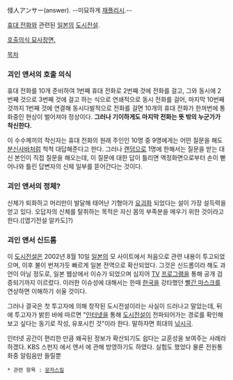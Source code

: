 怪人アンサー(answer). --미묘하게 [[재플리시]].--

[[휴대 전화]]와 관련된 [[일본]]의 [[도시전설]].

[http://i.ytimg.com/vi/wlk4c3Qzyb4/0.jpg 호출의식 묘사장면.]

[[목차]]

=== 괴인 앤서의 호출 의식 ===
휴대 전화를 10개 준비하여 1번째 휴대 전화로 2번째 것에 전화를 걸고, 그와 동시에 2번째 것으로 3번째 것에 걸고 하는 식으로 연쇄적으로 동시 전화를 걸어, 마지막 10번째 것까지 1번째 것에 연결해 동시다발적으로 전화를 걸면 10개의 휴대 전화가 한꺼번에 통화중인 현상이 벌어져야 정상이다. '''그러나 기이하게도 마지막 전화는 뜻 밖의 누군가가 착신한다.'''

이 수수께끼의 착신자는 휴대 전화의 원래 주인인 10명 중 9명에게는 어떤 질문을 해도 [[분신사바]]처럼 척척 대답해준다고 한다. 그러나 [[랜덤]]으로 1명에 한해서는 질문을 받는 대신 본인이 직접 질문을 해오는데, 이 질문에 대한 답이 틀리면 액정화면으로부터 손이 뻗어나와 틀린 답변자의 신체 일부를 뜯어간다는 것이다.

=== 괴인 앤서의 정체? ===
신체가 퇴화하고 머리만이 발달해 태어난 기형아가 [[요괴]]화 되었다는 설이 가장 설득력을 얻고 있다. 오답자의 신체를 탈취하는 목적은 자신 몸의 부족분을 메우기 위한 것이라고 한다.([엽기전설 알카도]?)


=== 괴인 앤서 신드롬 ===
이 [[도시전설]]은 2002년 8월 10일 [[일본]]의 모 사이트에서 처음으로 관련 내용이 투고되었으며, 이후 불이 번져가듯 빠르게 일본 전역으로 확산되었다. 그것은 신드롬이라 해도 과언이 아닐 정도로, 일본 웹상에서 이슈가 되었으며 심지어 [[TV]] [[프로그램]]을 통해 공개 검증되기까지 이르렀다. 이러한 이슈성에 대해서는 한때 [[한국]]을 강타했던 [[빨간 마스크]]를 연상하면 이해하기 쉬울 것이다.

그러나 결국은 첫 투고자에 의해 창작된 도시전설이라는 사실이 드러나고 말았는데, 뒤에 투고자가 밝힌 바에 따르면 "[[인터넷]]을 통해 [[도시전설]]이 전파되어가는 경로를 확인해보고 싶다는 동기로 작성, 유포시킨 것"이라 한다. 말하자면 희대의 [[낚시]]극.

인터넷 공간이 편리한 만큼 왜곡된 정보가 확산되기도 쉽다는 교훈성을 보여주는 사례라 하겠다. KBS 스펀지 에서 앤서 에 관해 방영하기도 하였다. 실험도 했었다
물론 전원통화중 알림음만 들릴뿐

 * 관련 항목 : [[문자스킬]]
